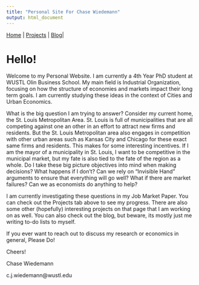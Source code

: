 ```yaml
---
title: "Personal Site For Chase Wiedemann"
output: html_document
---
```


[Home](https://chasewiedemann.github.io/index.html)  \| [Projects](https://chasewiedemann.github.io/Site/Projects/projects.html)  \| [Blog](https://chasewiedemann.github.io/Site/blog.html)\|

# Hello! 

Welcome to my Personal Website. I am currently a 4th Year PhD student at WUSTL Olin Business School. My main field is Industrial Organization, focusing on how the structure of economies and markets impact their long term goals. I am currently studying these ideas in the context of Cities and Urban Economics. 

What is the big question I am trying to answer? Consider my current home, the St. Louis Metropolitan Area. St. Louis is full of municipalities that are all competing against one an other in an effort to attract new firms and residents. But the St. Louis Metropolitan area also engages in competition with other urban areas such as Kansas City and Chicago for these exact same firms and residents. This makes for some interesting incentives. If I am the mayor of a municipality in St. Louis, I want to be competitive in the municipal market, but my fate is also tied to the fate of the region as a whole. Do I take these big picture objectives into mind when making decisions? What happens if I don't? Can we rely on "Invisible Hand" arguments to ensure that everything will go well? What if there are market failures? Can we as economists do anything to help? 

I am currently investigating these questions in my Job Market Paper. You can check out the Projects tab above to see my progress. There are also some other (hopefully) interesting projects on that page that I am working on as well. You can also check out the blog, but beware, its mostly just me writing to-do lists to myself.

If you ever want to reach out to discuss my research or economics in general, Please Do! 

Cheers!

Chase Wiedemann

c.j.wiedemann@wustl.edu